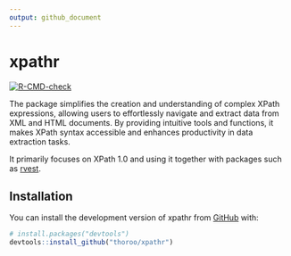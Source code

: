 ```yaml
---
output: github_document
---
```


<!-- README.md is generated from README.Rmd. Please edit that file -->

# xpathr

<!-- badges: start -->
[![R-CMD-check](https://github.com/thoroo/xpathr/actions/workflows/R-CMD-check.yaml/badge.svg)](https://github.com/thoroo/xpathr/actions/workflows/R-CMD-check.yaml)
<!-- badges: end -->

The package simplifies the creation and understanding of complex 
XPath expressions, allowing users to effortlessly navigate and extract data 
from XML and HTML documents. By providing intuitive tools and functions, it 
makes XPath syntax accessible and enhances productivity in data extraction tasks.
  
It primarily focuses on XPath 1.0 and using it together with packages such as [rvest](https://rvest.tidyverse.org/).

## Installation

You can install the development version of xpathr from [GitHub](https://github.com/) with:

``` r
# install.packages("devtools")
devtools::install_github("thoroo/xpathr")
```

